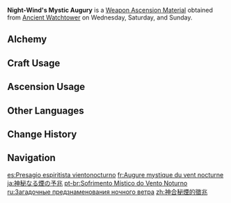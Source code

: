 {{Item Infobox
|id          = 114071
|image       = Item Night-Wind's Mystic Augury.png
|type        = Weapon Ascension Materials
|group       = 
|invCategory = Character Development Items
|quality     = 4
|description = When intangible spirits attach themselves to objects, they merge and transform into various forms through a process known as spiritual fusion. Once this has taken place, these spirits are capable of conveying dreamlike visions to humans in a state of trance.<br>It fell upon those who frequently engaged in such dialogues with the spirits to interpret these vision-like dreams, translating omens from beneath the earth into language that could be understood by the tribe, or transforming their warnings into stories. It is said that this is the origin of the tribal storytellers, and also why most outstanding storytellers hail from the [[Masters of the Night-Wind|Night-Wind]].
|day1        = Wednesday
|day2        = Saturday
|day3        = Sunday
|source1     = Ancient Watchtower
|source2     = 
}}
'''Night-Wind's Mystic Augury''' is a [[Weapon Ascension Material]] obtained from [[Ancient Watchtower]] on Wednesday, Saturday, and Sunday.

==Alchemy==
{{Recipe
|type = Crafting
|Night-Wind's Mystic Premonition = 3
|Mora = 350
|sort = Night-Wind's Mystic Premonition;Mora
}}

==Craft Usage==
{{Craft Usage}}

==Ascension Usage==
{{Ascension Usage}}

==Other Languages==
{{Other Languages
|en       = Night-Wind's Mystic Augury
|zhs      = 神合秘烟的征兆
|zhs_rm   = 
|zht      = 神合秘煙的徵兆
|zht_rm   = 
|zh_tl    = 
|ja       = 神秘なる煙の予兆
|ja_rm    = Shinpi Naru Kemuri no Yochou
|ja_tl    = <!--Omen of Mysterious Smoke???-->
|ko       = 신이 깃든 연기의 징조
|ko_tl    = 
|es       = Presagio espiritista vientonocturno
|es_tl    = Nightwind Spiritualist Omen
|fr       = Augure mystique du vent nocturne
|fr_tl    = Night-Wind's Mystic Augury
|ru       = Загадочные предзнаменования ночного ветра
|ru_tl    = Night Wind's Enigmatic Auguries
|th       = Night-Wind's Mystic Augury
|vi       = Điềm Báo Của Làn Khói Thần Bí
|vi_tl    = 
|de       = Omen der Vergänglichkeit
|de_tl    = Augury of Transience
|id       = Night-Wind's Mystic Augury
|pt       = Sofrimento Místico do Vento Noturno
|pt_tl    = 
|tr       = Gece Rüzgarının Mistik Kehaneti
|tr_tl    = 
|it       = Auspicio mistico del Vento della Notte
|it_tl    = 
}}

==Change History==
{{Change History|5.0}}

==Navigation==
{{Development Item Navbox|Weapon Materials}}

[[es:Presagio espiritista vientonocturno]]
[[fr:Augure mystique du vent nocturne]]
[[ja:神秘なる煙の予兆]]
[[pt-br:Sofrimento Místico do Vento Noturno]]
[[ru:Загадочные предзнаменования ночного ветра]]
[[zh:神合秘煙的徵兆]]